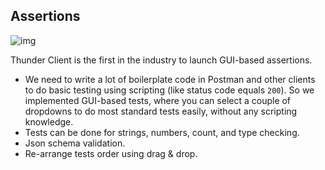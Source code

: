 
## Assertions

![img](/images/testing.png)

<Callout type="info" >Thunder Client is the first in the industry to launch GUI-based assertions.</Callout>


- We need to write a lot of boilerplate code in Postman and other clients to do basic testing using scripting (like status code equals `200`). So we implemented GUI-based tests, where you can select a couple of dropdowns to do most standard tests easily, without any scripting knowledge.
- Tests can be done for strings, numbers, count, and type checking.
- Json schema validation.
- Re-arrange tests order using drag & drop.

